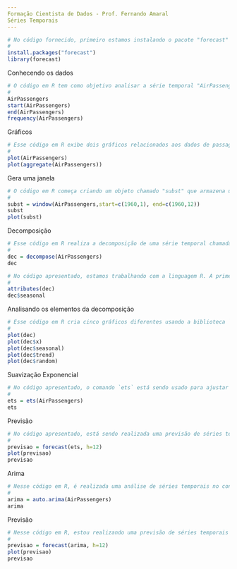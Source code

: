 ---
Formação Cientista de Dados - Prof. Fernando Amaral
Séries Temporais
---

```{r}
# No código fornecido, primeiro estamos instalando o pacote "forecast" por meio do comando "install.packages". Em seguida, estamos carregando o pacote recém-instalado usando "library(forecast)". Essas duas linhas são comuns em análises de dados no ambiente R, onde estamos preparando o ambiente de trabalho, garantindo que o pacote "forecast" esteja disponível para ser usado em funções subsequentes.
# 
install.packages("forecast")
library(forecast)
```
Conhecendo os dados
```{r}
# O código em R tem como objetivo analisar a série temporal "AirPassengers". Na primeira linha, "AirPassengers" é o conjunto de dados em questão. Nas três linhas seguintes, são exibidos o primeiro período, o último período e a frequência dos dados dessa série temporal, respectivamente. Isso ajuda a entender o intervalo de tempo abrangido pelos dados e com que frequência eles foram coletados, informações essenciais para análises de séries temporais.
# 
AirPassengers
start(AirPassengers)
end(AirPassengers)
frequency(AirPassengers)
```
Gráficos
```{r}
# Esse código em R exibe dois gráficos relacionados aos dados de passageiros aéreos. O primeiro gráfico, criado com `plot(AirPassengers)`, mostra o número de passageiros ao longo do tempo, revelando uma tendência crescente. Já o segundo gráfico, gerado com `plot(aggregate(AirPassengers))`, é uma representação da média anual dos passageiros, permitindo visualizar uma visão mais suavizada da tendência de crescimento. Ambos os gráficos são úteis para analisar e comparar os dados de passageiros aéreos.
# 
plot(AirPassengers)
plot(aggregate(AirPassengers))
```
Gera uma janela
```{r}
# O código em R começa criando um objeto chamado "subst" que armazena um subconjunto dos dados de passageiros aéreos, limitando-se ao ano de 1960. Em seguida, ele exibe os dados desse subconjunto e cria um gráfico de séries temporais com base nesses dados. Basicamente, ele seleciona e visualiza os dados de passageiros aéreos apenas para o ano de 1960.
# 
subst = window(AirPassengers,start=c(1960,1), end=c(1960,12))
subst
plot(subst)
```
Decomposição
```{r}
# Esse código em R realiza a decomposição de uma série temporal chamada "AirPassengers". A função "decompose" separa essa série em três componentes principais: tendência, sazonalidade e resíduos. O resultado é armazenado na variável "dec". Em seguida, o código exibe o resultado da decomposição, que inclui os três componentes mencionados, fornecendo insights sobre padrões temporais, variações sazonais e erros residuais na série temporal.
# 
dec = decompose(AirPassengers)
dec
```


```{r}
# No código apresentado, estamos trabalhando com a linguagem R. A primeira linha, `attributes(dec)`, é usada para acessar os atributos de um objeto chamado `dec`. Em seguida, `dec$seasonal` extrai um atributo específico chamado `seasonal` do objeto `dec`. Portanto, essas duas linhas de código permitem acessar e verificar os atributos do objeto `dec`, focalizando especificamente no atributo `seasonal`.
# 
attributes(dec)
dec$seasonal
```
Analisando os elementos da decomposição
```{r}
# Esse código em R cria cinco gráficos diferentes usando a biblioteca `forecast`. O primeiro gráfico representa os valores da série temporal `dec`. Os quatro gráficos subsequentes exibem as componentes da série: `x`, que é a série original, `seasonal` representa a sazonalidade, `trend` mostra a tendência e `random` revela os componentes aleatórios da série temporal. Esses gráficos são úteis para analisar e entender a decomposição de uma série temporal em suas partes constituintes.
# 
plot(dec)
plot(dec$x)
plot(dec$seasonal)
plot(dec$trend)
plot(dec$random)
```
Suavização Exponencial
```{r}
# No código apresentado, o comando `ets` está sendo usado para ajustar um modelo de previsão Exponential Smoothing State Space (ETS) aos dados de séries temporais do conjunto "AirPassengers". Essa função é parte do pacote estatístico em R. Em seguida, o resultado do ajuste do modelo é simplesmente impresso na tela usando `ets`. Este código é o ponto de partida para realizar previsões e análises futuras com base nos dados de passageiros da série temporal.
# 
ets = ets(AirPassengers)
ets
```
Previsão
```{r}
# No código apresentado, está sendo realizada uma previsão de séries temporais utilizando o método ETS (Erro, Tendência e Sazonalidade Exponencial). A variável "previsao" armazena as previsões para 12 períodos futuros. Em seguida, o gráfico das previsões é plotado, permitindo visualizar a tendência prevista. Por fim, o resultado das previsões é exibido, fornecendo os valores previstos para os próximos 12 pontos no tempo. Este código é útil para analisar e visualizar previsões de séries temporais usando o método ETS em R.
# 
previsao = forecast(ets, h=12)
plot(previsao)
previsao
```
Arima
```{r}
# Nesse código em R, é realizada uma análise de séries temporais no conjunto de dados 'AirPassengers' usando o método 'auto.arima'. O objetivo é automaticamente identificar e ajustar um modelo ARIMA (AutoRegressive Integrated Moving Average) mais apropriado para os dados. Em seguida, o resultado do modelo ajustado é exibido na tela. Esse código simplifica o processo de seleção de um modelo ARIMA adequado para a série temporal 'AirPassengers'.
# 
arima = auto.arima(AirPassengers)
arima
```
Previsão
```{r}
# Nesse código em R, estou realizando uma previsão de séries temporais usando o modelo ARIMA (AutoRegressive Integrated Moving Average). A variável 'previsao' armazena a previsão para os próximos 12 períodos, e em seguida, é gerado um gráfico para visualização. Por fim, o resultado da previsão é exibido. É uma maneira eficaz de analisar e prever tendências em séries temporais usando o pacote forecast em R.
# 
previsao = forecast(arima, h=12)
plot(previsao)
previsao
```
